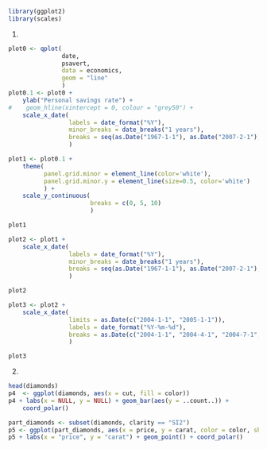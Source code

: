 
```r
library(ggplot2)
library(scales)
```

1.

```r
plot0 <- qplot(
			   date,
			   psavert,
			   data = economics,
			   geom = "line"
			   )
plot0.1 <- plot0 +
	ylab("Personal savings rate") +
#    geom_hline(xintercept = 0, colour = "grey50") +
	scale_x_date(
				 labels = date_format("%Y"),
				 minor_breaks = date_breaks("1 years"),
				 breaks = seq(as.Date("1967-1-1"), as.Date("2007-2-1"), 5 * 366)
				 )

plot1 <- plot0.1 +
	theme(
		  panel.grid.minor = element_line(color='white'),
		  panel.grid.minor.y = element_line(size=0.5, color='white')
		  ) +
	scale_y_continuous(
					   breaks = c(0, 5, 10)
					   )

plot1

plot2 <- plot1 +
	scale_x_date(
				 labels = date_format("%Y"),
				 minor_breaks = date_breaks("1 years"),
				 breaks = seq(as.Date("1967-1-1"), as.Date("2007-2-1"), 10 * 366)
				 )

plot2

plot3 <- plot2 +
	scale_x_date(
				 limits = as.Date(c("2004-1-1", "2005-1-1")),
				 labels = date_format("%Y-%m-%d"),
				 breaks = as.Date(c("2004-1-1", "2004-4-1", "2004-7-1", "2004-10-1", "2005-1-1"))
				 )

plot3
```

2.

```r
head(diamonds)
p4  <- ggplot(diamonds, aes(x = cut, fill = color))
p4 + labs(x = NULL, y = NULL) + geom_bar(aes(y = ..count..)) +
	coord_polar()

part_diamonds <- subset(diamonds, clarity == "SI2")
p5 <- ggplot(part_diamonds, aes(x = price, y = carat, color = color, shape = cut))
p5 + labs(x = "price", y = "carat") + geom_point() + coord_polar()
```

